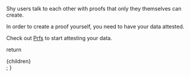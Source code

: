 
Shy users talk to each other with proofs that only they themselves can create.

In order to create a proof yourself, you need to have your data attested.

Check out <a href={props.attestationLink}>Prfs</a> to start attesting your data.

  return <main>{children}</main>;
}
